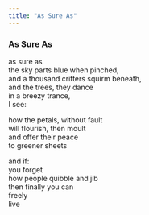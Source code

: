 ```yaml
---
title: "As Sure As"
---
```


### As Sure As

as sure as<br>
the sky parts blue when pinched,<br>
and a thousand critters squirm beneath,<br>
and the trees, they dance<br>
in a breezy trance,<br>
I see:<br>

how the petals, without fault<br>
will flourish, then moult<br>
and offer their peace<br>
to greener sheets<br>

and if:<br>
you forget<br>
how people quibble and jib<br>
then finally you can<br>
freely<br>
live<br>

<br>
